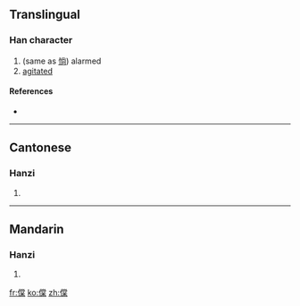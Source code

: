 ==Translingual==

===Han character===
{{Han char|rn=9|rad=人|as=12|sn=14|four=|canj=人火月木 (OFBD)}}

# (same as [[惝]]) alarmed
# [[agitated]]

====References====
* {{Han ref|kx=0117.220|hdz=10219.030|uh=3489|ud=13449}}

----

==Cantonese==

===Hanzi===
{{yue-hanzi|jyut=|y=tong2}}

# {{defn|Cantonese|sort=人12}}

----

==Mandarin==

===Hanzi===
{{cmn-hanzi|pin=[[tǎng]] ([[tang3]])|wg=t'ang<sup>3</sup>}}

# {{defn|Mandarin|sort=人12}}

[[fr:㒉]]
[[ko:㒉]]
[[zh:㒉]]